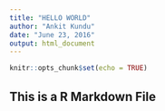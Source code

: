 ---
title: "HELLO WORLD"
author: "Ankit Kundu"
date: "June 23, 2016"
output: html_document
---

```{r setup, include=FALSE}
knitr::opts_chunk$set(echo = TRUE)
```

## This is a R Markdown File




